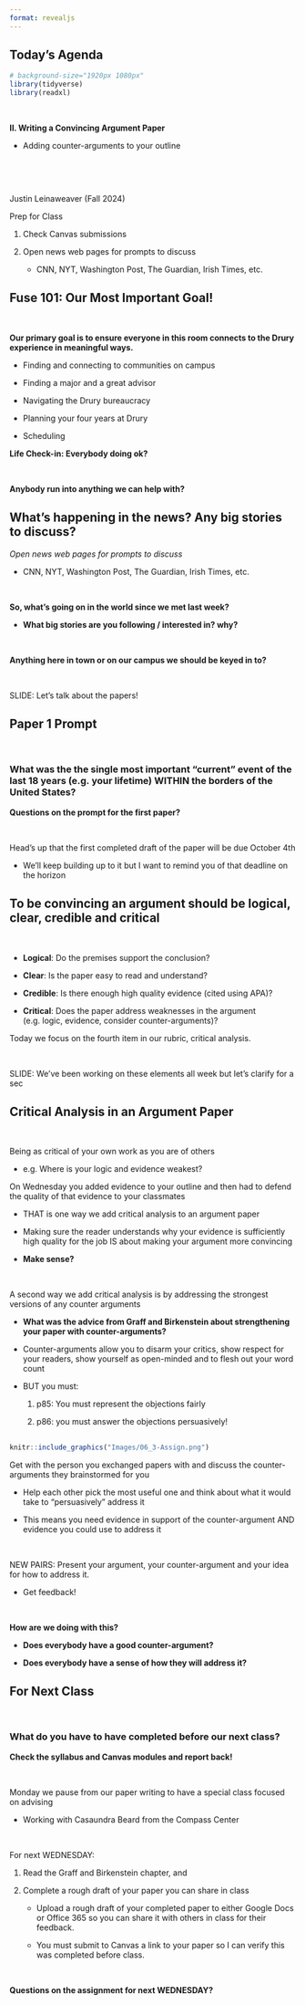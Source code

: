 ```yaml
---
format: revealjs
---
```



## Today's Agenda {background-image="Images/background-news_v2.png" .center}

```r
# background-size="1920px 1080px"
library(tidyverse)
library(readxl)
```

<br>

::: {.r-fit-text}
**II. Writing a Convincing Argument Paper**

- Adding counter-arguments to your outline
:::

<br>

<br>

::: r-stack
Justin Leinaweaver (Fall 2024)
:::

::: notes
Prep for Class

1. Check Canvas submissions

2. Open news web pages for prompts to discuss
    - CNN, NYT, Washington Post, The Guardian, Irish Times, etc.
    
:::



## Fuse 101: Our Most Important Goal! {background-image="Images/background-news_v2.png" .center}

<br>

**Our primary goal is to ensure everyone in this room connects to the Drury experience in meaningful ways.**

- Finding and connecting to communities on campus

- Finding a major and a great advisor

- Navigating the Drury bureaucracy

- Planning your four years at Drury

- Scheduling

::: notes

**Life Check-in: Everybody doing ok?**

<br>

**Anybody run into anything we can help with?**

:::



## What's happening in the news? Any big stories to discuss? {background-image="Images/background-news_v2.png" .center}

::: notes

*Open news web pages for prompts to discuss*

- CNN, NYT, Washington Post, The Guardian, Irish Times, etc.

<br>

**So, what's going on in the world since we met last week?**

- **What big stories are you following / interested in? why?**

<br>

**Anything here in town or on our campus we should be keyed in to?**

<br>

SLIDE: Let's talk about the papers!
:::



## Paper 1 Prompt {background-image="Images/background-news_v2.png" .center}

<br>

### What was the the single most important "current" event of the last 18 years (e.g. your lifetime) WITHIN the borders of the United States?

::: notes

**Questions on the prompt for the first paper?**

<br>

Head's up that the first completed draft of the paper will be due October 4th

- We'll keep building up to it but I want to remind you of that deadline on the horizon
:::



## To be convincing an argument should be logical, clear, credible and critical {background-image="Images/background-news_v2.png" .center}

<br>

- **Logical**: Do the premises support the conclusion?

- **Clear**: Is the paper easy to read and understand?

- **Credible**: Is there enough high quality evidence (cited using APA)?

- **Critical**: Does the paper address weaknesses in the argument (e.g. logic, evidence, consider counter-arguments)?

::: notes

Today we focus on the fourth item in our rubric, critical analysis.

<br>

SLIDE: We've been working on these elements all week but let's clarify for a sec

:::



## Critical Analysis in an Argument Paper {background-image="Images/background-news_v2.png" .center}

<br>
 
Being as critical of your own work as you are of others

- e.g. Where is your logic and evidence weakest?

::: notes

On Wednesday you added evidence to your outline and then had to defend the quality of that evidence to your classmates

- THAT is one way we add critical analysis to an argument paper

- Making sure the reader understands why your evidence is sufficiently high quality for the job IS about making your argument more convincing

- **Make sense?**

<br>

A second way we add critical analysis is by addressing the strongest versions of any counter arguments

- **What was the advice from Graff and Birkenstein about strengthening your paper with counter-arguments?**

- Counter-arguments allow you to disarm your critics, show respect for your readers, show yourself as open-minded and to flesh out your word count

- BUT you must:
    1. p85: You must represent the objections fairly
    
    2. p86: you must answer the objections persuasively!

:::



## {background-image="Images/background-news_v2.png" .center}

```r
knitr::include_graphics("Images/06_3-Assign.png")
```

::: notes

Get with the person you exchanged papers with and discuss the counter-arguments they brainstormed for you

- Help each other pick the most useful one and think about what it would take to "persuasively" address it

- This means you need evidence in support of the counter-argument AND evidence you could use to address it

<br>

NEW PAIRS: Present your argument, your counter-argument and your idea for how to address it.

- Get feedback!

<br>

**How are we doing with this?**

- **Does everybody have a good counter-argument?**

- **Does everybody have a sense of how they will address it?**
:::



## For Next Class {background-image="Images/background-blue_triangles_flipped.png" .center}

<br>

### What do you have to have completed before our next class?


::: notes

**Check the syllabus and Canvas modules and report back!**

<br>

Monday we pause from our paper writing to have a special class focused on advising

- Working with Casaundra Beard from the Compass Center

<br>

For next WEDNESDAY:

1. Read the Graff and Birkenstein chapter, and

2. Complete a rough draft of your paper you can share in class
    - Upload a rough draft of your completed paper to either Google Docs or Office 365 so you can share it with others in class for their feedback. 
    
    - You must submit to Canvas a link to your paper so I can verify this was completed before class.

<br>

**Questions on the assignment for next WEDNESDAY?**

:::




